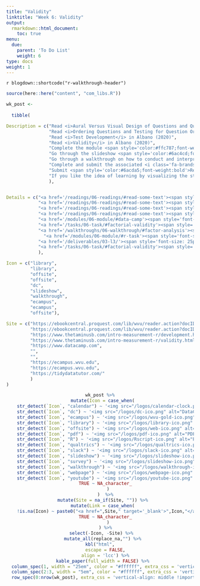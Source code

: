 ```yaml
---
title: "Validity"
linktitle: "Week 6: Validity"
output:
  rmarkdown::html_document:
    toc: true
menu:
  due:
    parent: 'To Do List'
    weight: 6
type: docs
weight: 1
---
```


`r blogdown::shortcode("r-walkthrough-header")`

```r
source(here::here("content", "com_libs.R"))
```


```r

wk_post <- 
  
  tibble(

Description = c("Read <i>Aural Versus Visual Design of Questions and Questionnaires</i> in Dillman, Smyth, &amp; Christian (2014)",
                "Read <i>Ordering Questions and Testing for Question Order Effects</i> in Dillman, Smyth, &amp; Christian (2014)",
                "Read <i>Test Development</i> in Albano (2020)",
                "Read <i>Validity</i> in Albano (2020)",
                "Complete the module <span style='color:#ffc787;font-weight:bold'><i>Joining Data with dplyr</i></span>",
                "Go through the slideshow <span style='color:#6ac4cd;font-weight:bold'>Factorial Validity</span> prior to the Factor Analysis walkthrough",
                "Go through a walkthrough on how to conduct and interpret a factor analysis",
                "Complete and submit the associated <i class='fa-brands fa-r-project'></i> task for the module",
                "Submit <span style='color:#6acda5;font-weight:bold'>Refine the Draft</span> after recieving feedback on your second deliverable",
                "If you like the idea of learning by visualizing the steps in a pipe, then consider using <b>Tidy Data Tutor</b>"
                ),


Details = c("<a href='/readings/06-readings/#read-some-text'><span style='font-size: 25px; color: #89cff0;'><i class='fas fa-info-circle'></i></span></a>",
            "<a href='/readings/06-readings/#read-some-text'><span style='font-size: 25px; color: #89cff0;'><i class='fas fa-info-circle'></i></span></a>",
            "<a href='/readings/06-readings/#read-some-text'><span style='font-size: 25px; color: #89cff0;'><i class='fas fa-info-circle'></i></span></a>",
            "<a href='/readings/06-readings/#read-some-text'><span style='font-size: 25px; color: #89cff0;'><i class='fas fa-info-circle'></i></span></a>",
            "<a href='/modules/06-module/#data-camp'><span style='font-size: 25px; color: #89cff0;'><i class='fas fa-info-circle'></i></span></a>",
            "<a href='/tasks/06-task/#factorial-validity'><span style='font-size: 25px; color: #89cff0;'><i class='fas fa-info-circle'></i></span></a>",
            "<a href='/walkthroughs/06-walkthrough/#factor-analysis'><span style='font-size: 25px; color: #89cff0;'><i class='fas fa-info-circle'></i></span></a>",
              "<a href='/modules/06-module/#r-task'><span style='font-size: 25px; color: #89cff0;'><i class='fas fa-info-circle'></i></span></a>",
            "<a href='/deliverables/03-l3/'><span style='font-size: 25px; color: #89cff0;'><i class='fas fa-info-circle'></i></span></a>",
            "<a href='/tasks/06-task/#factorial-validity'><span style='font-size: 25px; color: #89cff0;'><i class='fas fa-info-circle'></i></span></a>"
            ),

Icon = c("library",
         "library",
         "offsite",
         "offsite",
         "dc",
         "slideshow",
         "walkthrough",
         "ecampus",
         "ecampus",
         "offsite"),

Site = c("https://ebookcentral.proquest.com/lib/wvu/reader.action?docID=1762797&ppg=189",
         "https://ebookcentral.proquest.com/lib/wvu/reader.action?docID=1762797&ppg=248",
         "https://www.thetaminusb.com/intro-measurement-r/development.html",
         "https://www.thetaminusb.com/intro-measurement-r/validity.html",
         "https://www.datacamp.com",
         "",
         "",
         "https://ecampus.wvu.edu",
         "https://ecampus.wvu.edu",
         "https://tidydatatutor.com/"
         )
)
```

<center>
```r
wk_post %>%
  mutate(Icon = case_when(
    str_detect(`Icon`, "calendar") ~ '<img src="/logos/calendar-clock.png" alt="Calendar clock icon" width="27">',
    str_detect(`Icon`, "dc") ~ '<img src="/logos/dc-ico.png" alt="DataCamp icon" width="24">',
    str_detect(`Icon`, "ecampus") ~ '<img src="/logos/wvu-gold-ico.png" alt="WVU icon" width="25">',
    str_detect(`Icon`, "library") ~ '<img src="/logos/library-ico.png" alt="Library icon" width="25">',
    str_detect(`Icon`, "offsite") ~ '<img src="/logos/web-ico.png" alt="Web icon" width="26">',
    str_detect(`Icon`, "pdf") ~ '<img src="/logos/pdf-ico.png" alt="PDF icon" width="30">',
    str_detect(`Icon`, "R") ~ '<img src="/logos/Rscript-ico.png" alt="PDF icon" width="30">',
    str_detect(`Icon`, "qualtrics") ~ '<img src="/logos/qualtrics-ico.png" alt="Qualtrics icon" width="29">',
    str_detect(`Icon`, "slack") ~ '<img src="/logos/slack-ico.png" alt="Slack icon" width="25">',
    str_detect(`Icon`, "slideshow") ~ '<img src="/logos/slideshow-ico.png" alt="Slideshow icon" width="27">',
    str_detect(`Icon`, "survey") ~ '<img src="/logos/slideshow-ico.png" alt="Survey icon" width="27">',
    str_detect(`Icon`, "walkthrough") ~ '<img src="/logos/walkthrough-ico.png" alt="Wough icon" width="27">',
    str_detect(`Icon`, "webpage") ~ '<img src="/logos/webpage-ico.png" alt="Webpage icon" width="27">',
    str_detect(`Icon`, "youtube") ~ '<img src="/logos/youtube-ico.png" alt="YouTube icon" width="24">',
    TRUE ~ NA_character_
      )
    )  %>%
  mutate(Site = na_if(Site, "")) %>%
  mutate(Link = case_when(
    !is.na(Icon) ~ paste0("<a href=",Site," target='_blank'>",Icon,"</a>"),
    TRUE ~ NA_character_
      )
    ) %>%
  select(-Icon, -Site) %>% 
  mutate_all(replace_na,"") %>%
kbl("html",
    escape = FALSE,
    align = 'lcc') %>%
  kable_paper(full_width = FALSE) %>%
  column_spec(1, width = "25em", color = "#ffffff", extra_css = 'vertical-align: middle !important;') %>%
  column_spec(2:3, width = "5em", color = "#ffffff", extra_css = 'vertical-align: middle !important;') %>%
  row_spec(0:nrow(wk_post), extra_css = 'vertical-align: middle !important;', background = "transparent", color = "#f7f7f7") 
```
</center>
